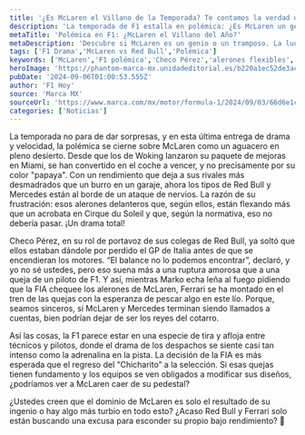 ```yaml
---
title: '¿Es McLaren el Villano de la Temporada? Te contamos la verdad detrás del drama!'
description: 'La temporada de F1 estalla en polémica: ¿Es McLaren un genio o hay algo más oculto? Checo Pérez y los de Red Bull están al borde de la locura por sus alerones flexibles.'
metaTitle: 'Polémica en F1: ¿McLaren el Villano del Año?'
metaDescription: 'Descubre si McLaren es un genio o un tramposo. La lucha en la F1 se intensifica entre giros, quejas y rivalidades explosivas.'
tags: ['F1 Drama','McLaren vs Red Bull','Polémica']
keywords: ['McLaren','F1 polémica','Checo Pérez','alerones flexibles','drama en pista']
heroImage: 'https://phantom-marca-mx.unidadeditorial.es/b220a1ec52de3acd6f7ed871eaa514dc/resize/600/mx/assets/multimedia/imagenes/2024/09/03/17253588792868.jpg'
pubDate: '2024-09-06T01:00:53.555Z'
author: 'F1 Hoy'
source: 'Marca MX'
sourceUrl: 'https://www.marca.com/mx/motor/formula-1/2024/09/03/66d6e1cd22601db77b8b4593.html'
categories: ['Noticias']
---
```

La temporada no para de dar sorpresas, y en esta última entrega de drama y velocidad, la polémica se cierne sobre McLaren como un aguacero en pleno desierto. Desde que los de Woking lanzaron su paquete de mejoras en Miami, se han convertido en el coche a vencer, y no precisamente por su color "papaya". Con un rendimiento que deja a sus rivales más desmadrados que un burro en un garaje, ahora los tipos de Red Bull y Mercedes están al borde de un ataque de nervios. La razón de su frustración: esos alerones delanteros que, según ellos, están flexando más que un acrobata en Cirque du Soleil y que, según la normativa, eso no debería pasar. ¡Un drama total!

Checo Pérez, en su rol de portavoz de sus colegas de Red Bull, ya soltó que ellos estaban dándole por perdido el GP de Italia antes de que se encendieran los motores. “El balance no lo podemos encontrar”, declaró, y yo no sé ustedes, pero eso suena más a una ruptura amorosa que a una queja de un piloto de F1. Y así, mientras Marko echa leña al fuego pidiendo que la FIA chequee los alerones de McLaren, Ferrari se ha montado en el tren de las quejas con la esperanza de pescar algo en este lío. Porque, seamos sinceros, si McLaren y Mercedes terminan siendo llamados a cuentas, bien podrían dejar de ser los reyes del cotarro.

Así las cosas, la F1 parece estar en una especie de tira y afloja entre técnicos y pilotos, donde el drama de los despachos se siente casi tan intenso como la adrenalina en la pista. La decisión de la FIA es más esperada que el regreso del “Chicharito” a la selección. Si esas quejas tienen fundamento y los equipos se ven obligados a modificar sus diseños, ¿podríamos ver a McLaren caer de su pedestal? 

¿Ustedes creen que el dominio de McLaren es solo el resultado de su ingenio o hay algo más turbio en todo esto? ¿Acaso Red Bull y Ferrari solo están buscando una excusa para esconder su propio bajo rendimiento? 🤔


